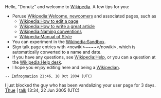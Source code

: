 <article id="1080803" title=User talk:Donutz>
	<talkpage id="1080803" title="User talk:Donutz">
Hello, &quot;Donutz&quot; and welcome to [[Wikipedia]]. A few tips for you:

*Peruse [[Wikipedia:Welcome, newcomers]] and associated pages, such as
**[[Wikipedia:How to edit a page]]
**[[Wikipedia:How to write a great article]]
**[[Wikipedia:Naming conventions]]
**[[Wikipedia:Manual of Style]]
*You can experiment in the [[Wikipedia:Sandbox]].
*Sign talk page entries with &lt;nowiki&gt;~~~~&lt;/nowiki&gt;, which is automatically converted to a name and date.
*If you have any questions, see [[Wikipedia:Help]], or you can a question at the [[Wikipedia:Help desk]].
* I hope you enjoy editing here and being a [[Wikipedia:Wikipedians|Wikipedian]].
 -- [[User:Infrogmation|Infrogmation]] 21:46, 18 Oct 2004 (UTC)

I just blocked the guy who has been vandalizing your user page for 3 days. [[User:Thue|Thue]] | [[User talk:Thue|talk]] 13:34, 22 Jun 2005 (UTC)
	</talkpage>
</article>